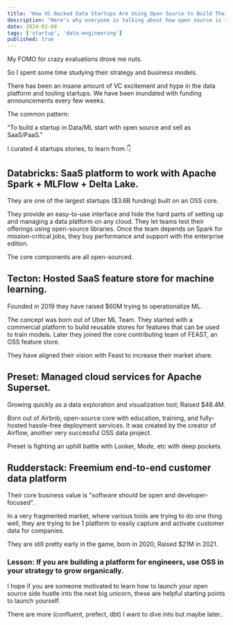 ```yaml
---
title: 'How VC-Backed Data Startups Are Using Open Source to Build Their Success'
description: "Here's why everyone is talking about how open source is revolutionizing VC-backed data startups..."
date: 2024-02-08
tags: ['startup', 'data-engineering']
published: true
---
```


My FOMO for crazy evaluations drove me nuts.

So I spent some time studying their strategy and business models.

There has been an insane amount of VC excitement and hype in the data platform and tooling startups. We have been inundated with funding announcements every few weeks.

The common pattern:

"To build a startup in Data/ML start with open source and sell as SaaS/PaaS."

I curated 4 startups stories, to learn from.👇

## Databricks: SaaS platform to work with Apache Spark + MLFlow + Delta Lake.

They are one of the largest startups ($3.6B funding) built on an OSS core.

They provide an easy-to-use interface and hide the hard parts of setting up and managing a data platform on any cloud. They let teams test their offerings using open-source libraries. Once the team depends on Spark for mission-critical jobs, they buy performance and support with the enterprise edition.

The core components are all open-sourced.

## Tecton: Hosted SaaS feature store for machine learning.

Founded in 2019 they have raised $60M trying to operationalize ML.

The concept was born out of Uber ML Team. They started with a commercial platform to build reusable stores for features that can be used to train models. Later they joined the core contributing team of FEAST, an OSS feature store.

They have aligned their vision with Feast to increase their market share.

## Preset: Managed cloud services for Apache Superset.

Growing quickly as a data exploration and visualization tool; Raised $48.4M.

Born out of Airbnb, open-source core with education, training, and fully-hosted hassle-free deployment services. It was created by the creator of Airflow, another very successful OSS data project.

Preset is fighting an uphill battle with Looker, Mode, etc with deep pockets.

## Rudderstack: Freemium end-to-end customer data platform

Their core business value is "software should be open and developer-focused".

In a very fragmented market, where various tools are trying to do one thing well, they are trying to be 1 platform to easily capture and activate customer data for companies.

They are still pretty early in the game, born in 2020; Raised $21M in 2021.

### Lesson: If you are building a platform for engineers, use OSS in your strategy to grow organically.

I hope if you are someone motivated to learn how to launch your open source side hustle into the next big unicorn, these are helpful starting points to launch yourself.

There are more (confluent, prefect, dbt) I want to dive into but maybe later..

